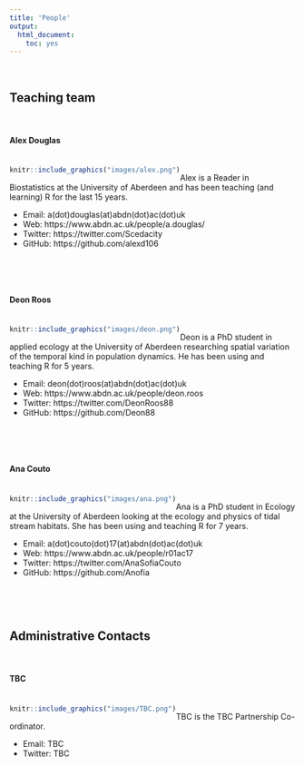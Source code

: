 ```yaml
---
title: 'People'
output: 
  html_document:
    toc: yes
---
```

\  

## Teaching team

\  

#### Alex Douglas
<div style= "float:left;position: relative; top: 5px;">
```r
knitr::include_graphics("images/alex.png")
```
</div>

\ 

Alex is a Reader in Biostatistics at the University of Aberdeen and has been teaching (and learning) R for the last 15 years. 

- Email: a(dot)douglas(at)abdn(dot)ac(dot)uk
- Web: https://www.abdn.ac.uk/people/a.douglas/
- Twitter: https://twitter.com/Scedacity
- GitHub: https://github.com/alexd106

\  

\  

#### Deon Roos  
<div style= "float:left;position: relative; top: 5px;">
```r
knitr::include_graphics("images/deon.png")
```
</div>

\  

Deon is a PhD student in applied ecology at the University of Aberdeen researching spatial variation of the temporal kind in population dynamics. He has been using and teaching R for 5 years. 

- Email: deon(dot)roos(at)abdn(dot)ac(dot)uk
- Web: https://www.abdn.ac.uk/people/deon.roos
- Twitter: https://twitter.com/DeonRoos88
- GitHub: https://github.com/Deon88

\  

\  

#### Ana Couto
<div style= "float:left;position: relative; top: 5px;">
```r
knitr::include_graphics("images/ana.png")
```
</div>

\  

Ana is a PhD student in Ecology at the University of Aberdeen looking at the ecology and physics of tidal stream habitats. She has been using and teaching R for 7 years. 

- Email: a(dot)couto(dot)17(at)abdn(dot)ac(dot)uk
- Web: https://www.abdn.ac.uk/people/r01ac17
- Twitter: https://twitter.com/AnaSofiaCouto
- GitHub:  https://github.com/Anofia

\  

\  

## Administrative Contacts  

\  

#### TBC
<div style= "float:left;position: relative; top: 5px;">
```r
knitr::include_graphics("images/TBC.png")
```
</div>

\  

TBC is the TBC Partnership Co-ordinator.

- Email: TBC
- Twitter: TBC


